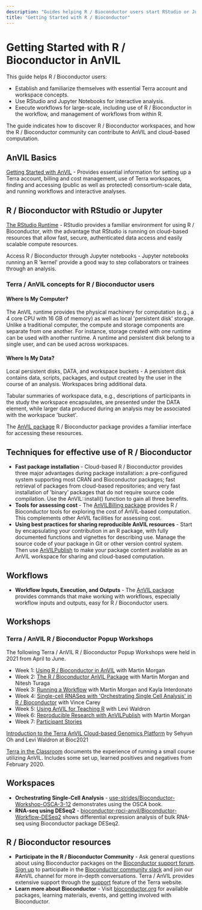 ```yaml
---
description: "Guides helping R / Bioconductor users start RStudio or Jupyter for interactive analysis, and workflows for large-scale data processing."
title: "Getting Started with R / Bioconductor"
---
```


# Getting Started with R / Bioconductor in AnVIL

This guide helps R / Bioconductor users:

- Establish and familiarize themselves with essential Terra account and workspace concepts.
- Use RStudio and Jupyter Notebooks for interactive analysis.
- Execute workflows for large-scale, including use of R / Bioconductor in the workflow, and management of workflows from within R.

The guide indicates how to discover R / Bioconductor workspaces, and how the R / Bioconductor community can contribute to AnVIL and cloud-based computation.

## AnVIL Basics

[Getting Started with AnVIL](/learn) - Provides essential information for setting up a Terra account, billing and cost management, use of Terra workspaces, finding and accessing (public as well as protected) consortium-scale data, and running workflows and interactive analyses.

## R / Bioconductor with RStudio or Jupyter

[The RStudio Runtime](https://terra.bio/try-rstudio-in-terra/) - RStudio provides a familiar environment for using R / Bioconductor, with the advantage that RStudio is running on cloud-based resources that allow fast, secure, authenticated data access and easily scalable compute resources.

Access R / Bioconductor through Jupyter notebooks - Jupyter notebooks running an R 'kernel' provide a good way to step collaborators or trainees through an analysis.

### Terra / AnVIL concepts for R / Bioconductor users

#### Where Is My Computer?

The AnVIL runtime provides the physical machinery for computation (e.g., a 4 core CPU with 16 GB of memory) as well as local 'persistent disk' storage. Unlike a traditional computer, the compute and storage components are separate from one another. For instance, storage created with one runtime can be used with another runtime. A runtime and persistent disk belong to a single user, and can be used across workspaces.

#### Where Is My Data?

Local persistent disks, DATA, and workspace buckets - A persistent disk contains data, scripts, packages, and output created by the user in the course of an analysis. Workspaces bring additional data.

Tabular summaries of workspace data, e.g., descriptions of participants in the study the workspace encapsulates, are presented under the DATA element, while larger data produced during an analysis may be associated with the workspace 'bucket'.

The [AnVIL package](https://bioconductor.org/packages/AnVIL) R / Bioconductor package provides a familiar interface for accessing these resources.

## Techniques for effective use of R / Bioconductor

- **Fast package installation** - Cloud-based R / Bioconductor provides three major advantages during package installation: a pre-configured system supporting most CRAN and Bioconductor packages; fast retrieval of packages from cloud-based repositories; and very fast installation of 'binary' packages that do not require source code compilation. Use the AnVIL::install() function to gain all three benefits.
- **Tools for assessing cost** - The [AnVILBilling package](https://bioconductor.org/packages/AnVILBilling) provides R / Bioconductor tools for exploring the cost of AnVIL-based computation. This complements other AnVIL facilities for assessing cost.
- **Using best practices for sharing reproducible AnVIL resources** - Start by encapsulating your contribution in an R package, with fully documented functions and vignettes for describing use. Manage the source code of your package in Git or other version control system. Then use [AnVILPublish](https://bioconductor.org/packages/AnVILPublish) to make your package content available as an AnVIL workspace for sharing and cloud-based computation.

## Workflows

- **Workflow Inputs, Execution, and Outputs** - The [AnVIL package](https://bioconductor.org/packages/AnVIL) provides commands that make working with workflows, especially workflow inputs and outputs, easy for R / Bioconductor users.

## Workshops

### Terra / AnVIL R / Bioconductor Popup Workshops

The following Terra / AnVIL R / Bioconductor Popup Workshops were held in 2021 from April to June.

- Week 1: [Using R / Bioconductor in AnVIL](/learn/data-analysts/using-r-bioconductor-in-anvil) with Martin Morgan
- Week 2: [The R / Bioconductor AnVIL Package](/learn/data-analysts/the-r-bioconductor-anvil-package) with Martin Morgan and Nitesh Turaga
- Week 3: [Running a Workflow](/learn/data-analysts/running-a-workflow) with Martin Morgan and Kayla Interdonato
- Week 4: [Single-cell RNASeq with 'Orchestrating Single Cell Analysis' in R / Bioconductor](/learn/data-analysts/single-cell-rnaseq-with-orchestrating-single-cell-analysis-in-r-bioconductor) with Vince Carey
- Week 5: [Using AnVIL for Teaching R](/learn/data-analysts/using-anvil-for-teaching-r-bioconductor) with Levi Waldron
- Week 6: [Reproducible Research with AnVILPublish](/learn/data-analysts/reproducible-research-with-anvilpublish) with Martin Morgan
- Week 7: [Participant Stories](/learn/data-analysts/participant-stories)

[Introduction to the Terra AnVIL Cloud-based Genomics Platform](https://youtu.be/N83iDYE2yQM) by Sehyun Oh and Levi Waldron at Bioc2021

[Terra in the Classroom](https://docs.google.com/presentation/d/1AvEt6UIIx-G5eTe4hlfkGOYsUcSQrKx8ySlnnfg7XH8/edit?usp=sharing) documents the experience of running a small course utilizing AnVIL. Includes some set up, learned positives and negatives from February 2020.

## Workspaces

- **Orchestrating Single-Cell Analysis** - [use-strides/Bioconductor-Workshop-OSCA-3-12](https://app.terra.bio/#workspaces/use-strides/Bioconductor-Workshop-OSCA-3-12) demonstrates using the OSCA book.
- **RNA-seq using DESeq2** - [bioconductor-rpci-anvil/Bioconductor-Workflow-DESeq2](https://app.terra.bio/#workspaces/bioconductor-rpci-anvil/Bioconductor-Workflow-DESeq2) shows differential expression analysis of bulk RNA-seq using Bioconductor package DESeq2.

## R / Bioconductor resources

- **Participate in the R / Bioconductor Community** - Ask general questions about using Bioconductor packages on the [Bioconductor support forum](https://support.bioconductor.org). [Sign up](https://bioc-community.herokuapp.com/) to participate in the [Bioconductor community slack](https://community-bioc.slack.com) and join our #AnVIL channel for more in-depth conversations. Terra / AnVIL provides extensive support through the [support](https://support.terra.bio/hc/en-us) feature of the Terra website.
- **Learn more about Bioconductor** - Visit [bioconductor.org](https://bioconductor.org) for available packages, learning materials, events, and getting involved with Bioconductor.
